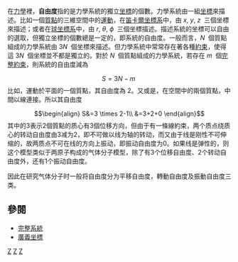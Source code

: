 {{unreferenced|time=2019-04-24T15:33:22+00:00}}
{{NoteTA
|G1 = Physics
}}
在[[力學|力學]]裡，'''自由度'''指的是力學系統的獨立[[坐標|坐標]]的個數。力學系統由一組[[坐標|坐標]]來描述。比如一個[[質點|質點]]的三維空間中的[[運動|運動]]，在[[笛卡爾坐標系|笛卡爾坐標系]]中，由 <math>x,\ y,\ z\,\!</math> 三個坐標來描述；或者在[[球坐標系|球坐標系]]中，由 <math>r,\ \theta,\ \phi\,\!</math> 三個坐標描述。描述系統的坐標可以自由的選取，但獨立坐標的個數總是一定的，即系統的自由度。一般而言，<math>N\,\!</math> 個質點組成的力學系統由 <math>3N\,\!</math> 個坐標來描述。但力學系統中常常存在著各種[[約束_(經典力學)|約束]]，使得這 <math>3N\,\!</math> 個坐標並不都是獨立的。對於 <math>N\,\!</math> 個質點組成的力學系統，若存在 <math>m\,\!</math> 個[[完整系統|完整約束]]，則系統的自由度減為
:<math>S=3N-m\,\!</math> 
比如，運動於平面的一個質點，其自由度為 2。又或是，在空間中的兩個質點，中間以線連接。所以其自由度
:<math>\begin{align}
S&=3 \times 2-1\\
&=3+2+0
\end{align}</math> 
其中的3表示2個質點的质心有3個位移方向，但由于有一條線約束，两个质点绕质心的转动自由度由3减为2，即不可做以线为轴的转动，而又由于线是刚性不可伸缩的，故两质点不可在线的方向上振动，即振动自由度为0。如果线是弹性的，则这个模型类似于两原子构成的气体分子模型，除了有3个位移自由度、2个转动自由度外，还有1个振动自由度。

因此在研究气体分子时一般将自由度分为平移自由度，轉動自由度及振動自由度三类。

== 參閱 ==
* [[完整系統|完整系統]]
* [[廣義坐標|廣義坐標]]

{{Physics-stub}}

[[Category:剛體|Z]]
[[Category:機器人學|Z]]
[[Category:力學|Z]]